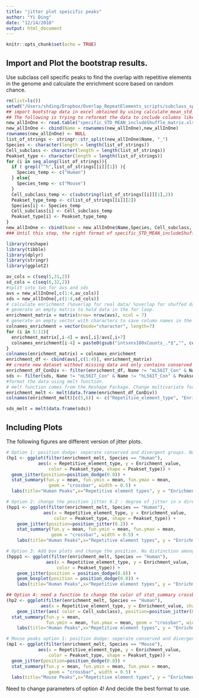 ```yaml
---
title: "jitter plot speicific peaks"
author: "Yi Ding"
date: "12/14/2018"
output: html_document
---
```


```r
knitr::opts_chunk$set(echo = TRUE)
```

## Import and Plot the bootstrap results.

Use subclass cell specific peaks to find the overlap with repetitive elements in the genome and calculate the enrichment score based on random chance.

```r
rm(list=ls())
setwd("/Users/shding/Dropbox/Overlap_RepeatElements_scripts/subclass_specific_peaks")
## import bootstrap data in excel obtained by using calculate_mean_std_from_bootstrap_specificPeaks.R
## The following is trying to reformat the data to include columns like Species, Name, Cell_subclass, Peakset_type.
new_allInOne <- read.table("specific_STD_MEAN_includeShuffle_matrix.xls", sep = "\t", header = T)
new_allInOne <- cbind(Name = rownames(new_allInOne),new_allInOne)
rownames(new_allInOne) <- NULL
list_of_strings <- stringr::str_split(new_allInOne$Name, "_")
Species <- character(length = length(list_of_strings))
Cell_subclass <- character(length = length(list_of_strings))
Peakset_type <- character(length = length(list_of_strings))
for (i in seq_along(list_of_strings)){
  if ( grepl("^h",list_of_strings[[i]][1]) ){
    Species_temp <- c("Human")
  } else{
    Species_temp <- c("Mouse")
  }
  Cell_subclass_temp <- c(substring(list_of_strings[[i]][1],2))
  Peakset_type_temp <- c(list_of_strings[[i]][2])
  Species[i] <- Species_temp
  Cell_subclass[i] <- Cell_subclass_temp
  Peakset_type[i] <- Peakset_type_temp
}
new_allInOne <- cbind(Name = new_allInOne$Name,Species, Cell_subclass, Peakset_type, new_allInOne[,c(2:ncol(new_allInOne))])
### Until this step, the right format of specific_STD_MEAN_includeShuffle_matrix is good for following manipulation.

library(reshape)
library(tibble)
library(dplyr)
library(stringr)
library(ggplot2)

av_cols = c(seq(5,31,2))
sd_cols = c(seq(6,32,2))
#split into two for avs and sds
avs = new_allInOne[,c(1:4,av_cols)]
sds = new_allInOne[,c(1:4,sd_cols)]
# calculate enrichment (%overlap for real data/ %overlap for shuffed data) and create a new matrix only contains enrichment.
# generate an empty matrix to hold data in the for loop.
enrichment_matrix = matrix(nrow= nrow(avs), ncol = 7)
# generate an empty vector with characters to save column names in the for loop.
colnames_enrichment = vector(mode="character", length=7) 
for (i in 5:11){
  enrichment_matrix[,i-4] = avs[,i]/avs[,i+7]
  colnames_enrichment[i-4] = paste0(gsub("intsxns100xCounts_.*$","", colnames(avs)[i]))
}
colnames(enrichment_matrix) = colnames_enrichment
enrichment_df <- cbind(avs[,c(1:4)], enrichment_matrix)
## create new dataset without missing data and only contains conserved and divergent peak types.
enrichment_df_ConDiv <- filter(enrichment_df, Name != "mL56IT_Con" & Name != "hL56IT_Con" & Peakset_type != "All")
sds <- filter(sds, Name != "mL56IT_Con" & Name != "hL56IT_Con" & Peakset_type != "All")
#format the data using melt function.
# melt function comes from the Reshape Package. Change multivariate format into univariate format (X1,X2,X3).
enrichment_melt <- melt(data.frame(enrichment_df_ConDiv))
colnames(enrichment_melt)[c(5,6)] <- c("Repetitive_element_type", "Enrichment_value")

sds_melt = melt(data.frame(sds))

```

## Including Plots

The following figures are different version of jitter plots.

```r
# Option 1: position dodge: seperate conserved and divergent groups. No distinction among cell subclasses.
(hp1 <- ggplot(filter(enrichment_melt, Species == "Human"), 
            aes(x = Repetitive_element_type, y = Enrichment_value, 
                color = Peakset_type, shape = Peakset_type)) +
  geom_jitter(position=position_dodge(0.8)) +
  stat_summary(fun.y = mean, fun.ymin = mean, fun.ymax = mean,
                geom = "crossbar", width = 0.5) + 
  labs(title="Human Peaks",x="Repetitive element types", y = "Enrichment"))

# Option 2: change the position jitter 0.2 : degree of jitter in x direction. No distinction among cell subclasses.
(hpp1 <- ggplot(filter(enrichment_melt, Species == "Human"), 
              aes(x = Repetitive_element_type, y = Enrichment_value, 
                  color = Peakset_type, shape = Peakset_type)) +
    geom_jitter(position=position_jitter(0.2)) +
    stat_summary(fun.y = mean, fun.ymin = mean, fun.ymax = mean,
                 geom = "crossbar", width = 0.5) + 
    labs(title="Human Peaks",x="Repetitive element types", y = "Enrichment"))

# Option 3: Add box plots and change the position. No distinction among cell subclasses.
(hppp1 <- ggplot(filter(enrichment_melt, Species == "Human"), 
               aes(x = Repetitive_element_type, y = Enrichment_value, 
                   color = Peakset_type)) +
    geom_jitter(position = position_dodge(0.8)) +
    geom_boxplot(position = position_dodge(0.8)) + 
    labs(title="Human Peaks",x="Repetitive element types", y = "Enrichment"))

## Option 4: need a function to change the color of stat_summary crossbar to distinguish conserved and divergent.
(hp2 <- ggplot(filter(enrichment_melt, Species == "Human"), 
             aes(x = Repetitive_element_type, y = Enrichment_value, shape = Peakset_type)) +
    geom_jitter(aes( color = Cell_subclass), position=position_jitter(0.2)) + 
  stat_summary(fun.y = mean, 
               fun.ymin = mean, fun.ymax = mean, geom = "crossbar", width = 0.5) + 
    labs(title="Human Peaks",x="Repetitive element types", y = "Enrichment"))

# Mouse peaks option 1: position dodge: seperate conserved and divergent groups. No distinction among cell subclasses.
(mp1 <- ggplot(filter(enrichment_melt, Species == "Mouse"), 
            aes(x = Repetitive_element_type, y = Enrichment_value, 
                color = Peakset_type, shape = Peakset_type)) +
  geom_jitter(position=position_dodge(0.8)) +
  stat_summary(fun.y = mean, fun.ymin = mean, fun.ymax = mean,
                geom = "crossbar", width = 0.5) + 
  labs(title="Mouse Peaks",x="Repetitive element types", y = "Enrichment"))
```


Need to change parameters of option 4! And decide the best format to use. 